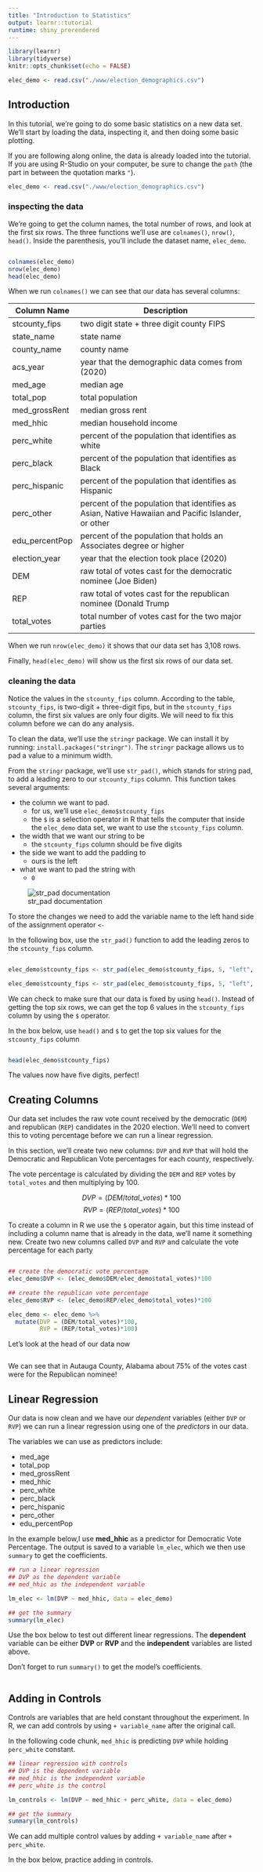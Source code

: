 ```yaml
---
title: "Introduction to Statistics"
output: learnr::tutorial
runtime: shiny_prerendered
---
```


```r
library(learnr)
library(tidyverse)
knitr::opts_chunk$set(echo = FALSE)

```

```r

elec_demo <- read.csv("./www/election_demographics.csv")

```

## Introduction

In this tutorial, we're going to do some basic statistics on a new data set. We'll start by loading the data, inspecting it, and then doing some basic plotting.

If you are following along online, the data is already loaded into the tutorial. If you are using R-Studio on your computer, be sure to change the `path` (the part in between the quotation marks `"`).

```r
elec_demo <- read.csv("./www/election_demographics.csv")
```

### inspecting the data

We're going to get the column names, the total number of rows, and look at the first six rows. The three functions we'll use are `colnames()`, `nrow()`, `head()`. Inside the parenthesis, you'll include the dataset name, `elec_demo`.

```r

```

```r
colnames(elec_demo)
nrow(elec_demo)
head(elec_demo)
```

When we run `colnames()` we can see that our data has several columns:

| Column Name    | Description                                                                                        |
|------------------|------------------------------------------------------|
| stcounty_fips  | two digit state + three digit county FIPS                                                          |
| state_name     | state name                                                                                         |
| county_name    | county name                                                                                        |
| acs_year       | year that the demographic data comes from (2020)                                                   |
| med_age        | median age                                                                                         |
| total_pop      | total population                                                                                   |
| med_grossRent  | median gross rent                                                                                  |
| med_hhic       | median household income                                                                            |
| perc_white     | percent of the population that identifies as white                                                 |
| perc_black     | percent of the population that identifies as Black                                                 |
| perc_hispanic  | percent of the population that identifies as Hispanic                                              |
| perc_other     | percent of the population that identifies as Asian, Native Hawaiian and Pacific Islander, or other |
| edu_percentPop | percent of the population that holds an Associates degree or higher                                |
| election_year  | year that the election took place (2020)                                                           |
| DEM            | raw total of votes cast for the democratic nominee (Joe Biden)                                     |
| REP            | raw total of votes cast for the republican nominee (Donald Trump                                   |
| total_votes    | total number of votes cast for the two major parties                                               |

When we run `nrow(elec_demo)` it shows that our data set has 3,108 rows.

Finally, `head(elec_demo)` will show us the first six rows of our data set.

### cleaning the data

Notice the values in the `stcounty_fips` column. According to the table, `stcounty_fips`, is two-digit + three-digit fips, but in the `stcounty_fips` column, the first six values are only four digits. We will need to fix this column before we can do any analysis.

To clean the data, we'll use the `stringr` package. We can install it by running: `install.packages("stringr")`. The `stringr` package allows us to pad a value to a minimum width.

From the `stringr` package, we'll use `str_pad()`, which stands for string pad, to add a leading zero to our `stcounty_fips` column. This function takes several arguments:

-   the column we want to pad.
    -   for us, we'll use `elec_demo$stcounty_fips`
    -   the `$` is a selection operator in R that tells the computer that inside the `elec_demo` data set, we want to use the `stcounty_fips` column.
-   the width that we want our string to be
    -   the `stcounty_fips` column should be five digits
-   the side we want to add the padding to
    -   ours is the left
-   what we want to pad the string with
    -   `0`

![str_pad documentation](images/clipboard-1621138616.png)

To store the changes we need to add the variable name to the left hand side of the assignment operator `<-`

In the following box, use the `str_pad()` function to add the leading zeros to the `stcounty_fips` column.
```r

```

```r
elec_demo$stcounty_fips <- str_pad(elec_demo$stcounty_fips, 5, "left", 0)
```

```r
elec_demo$stcounty_fips <- str_pad(elec_demo$stcounty_fips, 5, "left", 0)
```


We can check to make sure that our data is fixed by using `head()`. Instead of getting the top six rows, we can get the top 6 values in the `stcounty_fips` column by using the `$` operator.

In the box below, use `head()` and `$` to get the top six values for the `stcounty_fips` column

```r

```

```r
head(elec_demo$stcounty_fips)
```

The values now have five digits, perfect!

## Creating Columns

Our data set includes the raw vote count received by the democratic (`DEM`) and republican (`REP`) candidates in the 2020 election. We'll need to convert this to voting percentage before we can run a linear regression.

In this section, we'll create two new columns: `DVP` and `RVP` that will hold the Democratic and Republican Vote percentages for each county, respectively. 

The vote percentage is calculated by dividing the `DEM` and `REP` votes by `total_votes` and then multiplying by 100. 

$$ DVP = (DEM/total\_votes)*100 $$
$$ RVP = (REP/total\_votes)*100 $$

To create a column in R we use the `$` operator again, but this time instead of including a column name that is already in the data, we'll name it something new. Create two new columns called `DVP` and `RVP` and calculate the vote percentage for each party

```r

```

```r

## create the democratic vote percentage
elec_demo$DVP <- (elec_demo$DEM/elec_demo$total_votes)*100

## create the republican vote percentage
elec_demo$RVP <- (elec_demo$REP/elec_demo$total_votes)*100
```

```r
elec_demo <- elec_demo %>% 
  mutate(DVP = (DEM/total_votes)*100,
         RVP = (REP/total_votes)*100)
```

Let's look at the head of our data now

```r

```

We can see that in Autauga County, Alabama about 75% of the votes cast were for the Republican nominee!

## Linear Regression

Our data is now clean and we have our *dependent* variables (either `DVP` or `RVP`) we can run a linear regression using one of the *predictors* in our data. 

The variables we can use as predictors include:

- med_age
- total_pop
- med_grossRent
- med_hhic
- perc_white
- perc_black
- perc_hispanic
- perc_other
- edu_percentPop

In the example below,I use **med_hhic** as a predictor for Democratic Vote Percentage. The output is saved to a variable `lm_elec`, which we then use `summary` to get the coefficients.

```r

## run a linear regression
## DVP as the dependent variable
## med_hhic as the independent variable

lm_elec <- lm(DVP ~ med_hhic, data = elec_demo)

## get the summary
summary(lm_elec)
```

Use the box below to test out different linear regressions. The **dependent** variable can be either **DVP** or **RVP** and the **independent** variables are listed above.

Don't forget to run `summary()` to get the model's coefficients. 

```r

```

## Adding in Controls

Controls are variables that are held constant throughout the experiment. In R, we can add controls by using `+ variable_name` after the original call. 

In the following code chunk, `med_hhic` is predicting `DVP` while holding `perc_white` constant. 

```r

## linear regression with controls
## DVP is the dependent variable
## med_hhic is the independent variable
## perc_white is the control

lm_controls <- lm(DVP ~ med_hhic + perc_white, data = elec_demo)

## get the summary
summary(lm_controls)
```

We can add multiple control values by adding `+ variable_name` after `+ perc_white`.

In the box below, practice adding in controls. 

```r

```








































